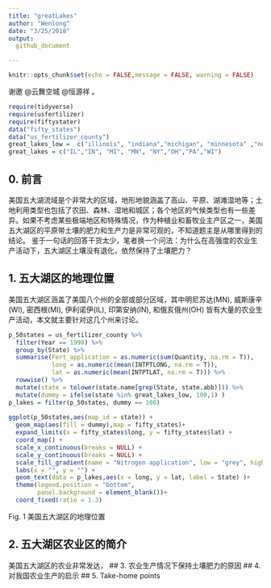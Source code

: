 ```yaml
---
title: "greatLakes"
author: "Wenlong"
date: "3/25/2018"
output:   
  github_document

---
```


```r
knitr::opts_chunk$set(echo = FALSE,message = FALSE, warning = FALSE)
```

谢邀 @云舞空城 @恒源祥 。
```r
require(tidyverse)
require(usfertilizer)
require(fiftystater)
data("fifty_states")
data("us_fertilizer_county")
great_lakes_low =  c("illinois", "indiana","michigan", "minnesota" ,"new york", "ohio", "pennsylvania", "wisconsin")
great_lakes = c("IL","IN", "MI", "MN", "NY","OH","PA","WI")
```

## 0. 前言 

美国五大湖流域是个非常大的区域，地形地貌涵盖了高山、平原、湖滩湿地等；土地利用类型也包括了农田、森林、湿地和城区；各个地区的气候类型也有一些差异。如果不考虑某些极端地区和特殊情况，作为种植业和畜牧业主产区之一，美国五大湖区的平原带土壤的肥力和生产力是非常可观的，不知道题主是从哪里得到的结论。 鉴于一句话的回答干货太少，笔者换一个问法：为什么在高强度的农业生产活动下，五大湖区土壤没有退化，依然保持了土壤肥力？

## 1. 五大湖区的地理位置

美国五大湖区涵盖了美国八个州的全部或部分区域，其中明尼苏达(MN), 威斯康辛(WI), 密西根(MI),  伊利诺伊(IL), 印第安纳(IN), 和俄亥俄州(OH) 皆有大量的农业生产活动，本文就主要针对这几个州来讨论。

```r
p_50states = us_fertilizer_county %>% 
  filter(Year == 1998) %>% 
  group_by(State) %>% 
  summarise(Fert_application = as.numeric(sum(Quantity, na.rm = T)),
            long = as.numeric(mean(INTPTLONG, na.rm = T)),
            lat = as.numeric(mean(INTPTLAT, na.rm = T))) %>% 
  rowwise() %>% 
  mutate(state = tolower(state.name[grep(State, state.abb)])) %>% 
  mutate(dummy = ifelse(state %in% great_lakes_low, 100,1) )
p_lakes = filter(p_50states, dummy == 100)         
         
ggplot(p_50states,aes(map_id = state)) +
  geom_map(aes(fill = dummy),map = fifty_states)+
  expand_limits(x = fifty_states$long, y = fifty_states$lat) +
  coord_map() +
  scale_x_continuous(breaks = NULL) + 
  scale_y_continuous(breaks = NULL) +
  scale_fill_gradient(name = "Nitrogen application", low = "grey", high = "lightblue",guide = F)+
  labs(x = "", y = "") +
  geom_text(data = p_lakes,aes(x = long, y = lat, label = State) )+
  theme(legend.position = "bottom", 
        panel.background = element_blank())+
  coord_fixed(ratio = 1.3)
```

Fig. 1 美国五大湖区的地理位置 
  
## 2. 五大湖区农业区的简介

美国五大湖区的农业非常发达，
## 3. 农业生产情况下保持土壤肥力的原因
## 4. 对我国农业生产的启示
## 5. Take-home points
